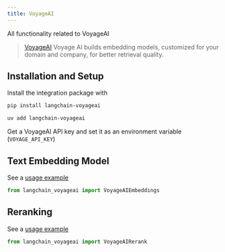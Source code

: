 ```yaml
---
title: VoyageAI
---
```


All functionality related to VoyageAI

>[VoyageAI](https://www.voyageai.com/) Voyage AI builds embedding models, customized for your domain and company, for better retrieval quality.

## Installation and Setup

Install the integration package with
<CodeGroup>
```bash pip
pip install langchain-voyageai
```

```bash uv
uv add langchain-voyageai
```
</CodeGroup>

Get a VoyageAI API key and set it as an environment variable (`VOYAGE_API_KEY`)


## Text Embedding Model

See a [usage example](/oss/python/integrations/text_embedding/voyageai)

```python
from langchain_voyageai import VoyageAIEmbeddings
```


## Reranking

See a [usage example](/oss/python/integrations/document_transformers/voyageai-reranker)

```python
from langchain_voyageai import VoyageAIRerank
```
